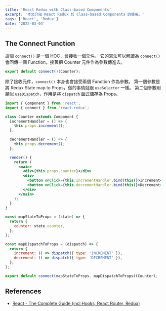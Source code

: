 ```yaml
---
title: 'React Redux with Class-based Components'
excerpt: '本文介紹 React Redux 於 Class-based Components 的使用。'
tags: ['React', 'Redux']
date: '2022-03-04'
---
```


## The Connect Function

這個 `connect()` 是一個 HOC，會接收一個元件。
它的寫法可以解讀為 `connect()` 會回傳一個 Function，接著把 Counter 元件作為參數傳進去。

```jsx
export default connect()(Counter);
```

除了接收元件，`connect()` 本身也會接受兩個 Function 作為參數。
第一個參數是將 Redux State map to Props，做的事情就跟 `useSelector` 一樣。
第二個參數則類似 `useDispatch`，作用是將 `dispatch` 函式儲存為 Props。

```jsx
import { Component } from 'react';
import { connect } from 'react-redux';

class Counter extends Component {
  incrementHandler = () => {
    this.props.increment();
  };

  decrementHandler = () => {
    this.props.decrement();
  };

  render() {
    return (
      <main>
        <div>{this.props.counter}</div>
        <div>
          <button onClick={this.incrementHandler.bind(this)}>Increment</button>
          <button onClick={this.decrementHandler.bind(this)}>Decrement</button>
        </div>
      </main>
    );
  }
}

const mapStateToProps = (state) => {
  return {
    counter: state.counter,
  };
};

const mapDispatchToProps = (dispatch) => {
  return {
    increment: () => dispatch({ type: 'INCREMENT' }),
    decrement: () => dispatch({ type: 'DECREMENT' }),
  };
};

export default connect(mapStateToProps, mapDispatchToProps)(Counter);
```

## References

- [React - The Complete Guide (incl Hooks, React Router, Redux)](https://www.udemy.com/course/react-the-complete-guide-incl-redux/)
